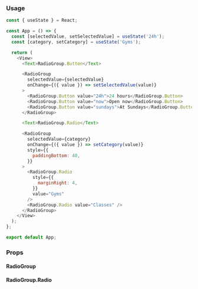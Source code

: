 ### Usage

```javascript type=expo state
const { useState } = React;

const App = () => {
  const [selectedValue, setSelectedValue] = useState('24h');
  const [category, setCategory] = useState('Gyms');

  return (
    <View>
      <Text>RadioGroup.Button</Text>

      <RadioGroup
        selectedValue={selectedValue}
        onChange={({ value }) => setSelectedValue(value)}
      >
        <RadioGroup.Button value="24h">24 hours</RadioGroup.Button>
        <RadioGroup.Button value="now">Open now</RadioGroup.Button>
        <RadioGroup.Button value="sundays">At Sundays</RadioGroup.Button>
      </RadioGroup>

      <Text>RadioGroup.Radio</Text>

      <RadioGroup
        selectedValue={category}
        onChange={({ value }) => setCategory(value)}
        style={{
          paddingBottom: 40,
        }}
      >
        <RadioGroup.Radio
          style={{
            marginRight: 4,
          }}
          value="Gyms"
        />
        <RadioGroup.Radio value="Classes" />
      </RadioGroup>
    </View>
  );
};

export default App;
```

### Props

#### RadioGroup

<PropsTable component="RadioGroup" platform="native" />

#### RadioGroup.Radio

<PropsTable component="RadioGroup.Radio" platform="native" />

